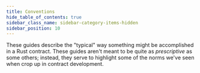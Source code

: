 ```yaml
---
title: Conventions
hide_table_of_contents: true
sidebar_class_name: sidebar-category-items-hidden
sidebar_position: 10
---
```


These guides describe the "typical" way something might be accomplished in a Rust contract. These guides aren't meant to be quite as _prescriptive_ as some others; instead, they serve to highlight some of the norms we've seen when crop up in contract development.
